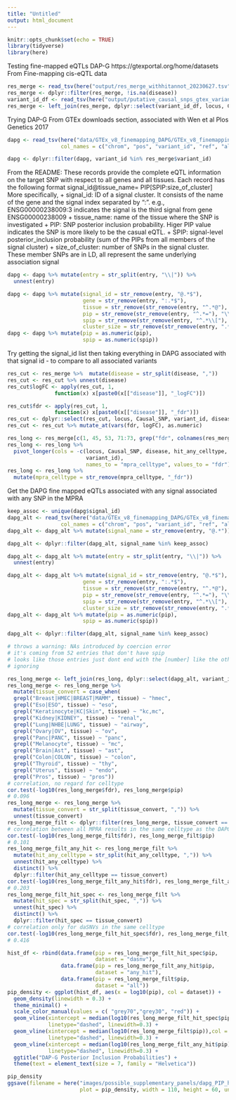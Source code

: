 ```yaml
---
title: "Untitled"
output: html_document
---
```


```r
knitr::opts_chunk$set(echo = TRUE)
library(tidyverse)
library(here)
```

Testing fine-mapped eQTLs
DAP-G
https://gtexportal.org/home/datasets
From Fine-mapping cis-eQTL data


```r
res_merge <- read_tsv(here("output/res_merge_withhitannot_20230627.tsv"))
res_merge <- dplyr::filter(res_merge, !is.na(disease))
variant_id_df <- read_tsv(here("output/putative_causal_snps_gtex_variant_ids.tsv"))
res_merge <- left_join(res_merge, dplyr::select(variant_id_df, locus, Causal_SNP, variant_id))
```


Trying DAP-G
From GTEx downloads section, associated with Wen et al Plos Genetics 2017
```r
dapg <- read_tsv(here("data/GTEx_v8_finemapping_DAPG/GTEx_v8_finemapping_DAPG.vcf.gz"),
                 col_names = c("chrom", "pos", "variant_id", "ref", "alt", "entry"))

dapg <- dplyr::filter(dapg, variant_id %in% res_merge$variant_id)
```
From the README:
These records provide the complete eQTL information on the target SNP with respect to all genes and all tissues.  Each record has the following format
signal_id@tissue_name= PIP[SPIP:size_of_cluster]
More specifically,
 + signal_id: ID of a signal cluster. It consists of the name of the gene and the signal index separated by ":". e.g., ENSG00000238009:3 indicates the signal is the third signal from gene ENSG00000238009
 + tissue_name: name of the tissue where the SNP is investigated
 + PIP: SNP posterior inclusion probability. Higer PIP value indicates the SNP is more likely to be the casual eQTL.
 + SPIP: signal-level posterior_inclusion probability (sum of the PIPs from all members of the signal cluster)
 + size_of_cluster: number of SNPs in the signal cluster. These member SNPs are in LD, all represent the same underlying association signal

```r
dapg <- dapg %>% mutate(entry = str_split(entry, "\\|")) %>%
  unnest(entry)

dapg <- dapg %>% mutate(signal_id = str_remove(entry, "@.*$"),
                        gene = str_remove(entry, ":.*$"),
                        tissue = str_remove(str_remove(entry, "^.*@"), "=.*$"),
                        pip = str_remove(str_remove(entry, "^.*="), "\\[.*$"),
                        spip = str_remove(str_remove(entry, "^.*\\["), ":.*$"),
                        cluster_size = str_remove(str_remove(entry, ".*:"), "\\].*$"))
dapg <- dapg %>% mutate(pip = as.numeric(pip),
                        spip = as.numeric(spip))

```
Try getting the signal_id list then taking everything in DAPG associated with that signal id - to compare to all associated variants 

```r
res_cut <- res_merge %>%  mutate(disease = str_split(disease, ","))
res_cut <- res_cut %>% unnest(disease)
res_cut$logFC <- apply(res_cut, 1, 
               function(x) x[paste0(x[["disease"]], "_logFC")])

res_cut$fdr <- apply(res_cut, 1, 
               function(x) x[paste0(x[["disease"]], "_fdr")])
res_cut <- dplyr::select(res_cut, locus, Causal_SNP, variant_id, disease, gtex_egenes_all, gtex_egenes_spec, hit_any_celltype, hit_spec, fdr, logFC)
res_cut <- res_cut %>% mutate_at(vars(fdr, logFC), as.numeric)

res_long <- res_merge[c(1, 45, 53, 71:73, grep("fdr", colnames(res_merge)))]
res_long <- res_long %>%
  pivot_longer(cols = -c(locus, Causal_SNP, disease, hit_any_celltype, hit_spec,
                         variant_id),
                         names_to = "mpra_celltype", values_to = "fdr")
res_long <- res_long %>%
  mutate(mpra_celltype = str_remove(mpra_celltype, "_fdr"))
```

Get the DAPG fine mapped eQTLs associated with any signal associated with any SNP in the MPRA
```r
keep_assoc <- unique(dapg$signal_id)
dapg_alt <- read_tsv(here("data/GTEx_v8_finemapping_DAPG/GTEx_v8_finemapping_DAPG.vcf.gz"),
                 col_names = c("chrom", "pos", "variant_id", "ref", "alt", "entry"))
dapg_alt <- dapg_alt %>% mutate(signal_name = str_remove(entry, "@.*"))

dapg_alt <- dplyr::filter(dapg_alt, signal_name %in% keep_assoc)

dapg_alt <- dapg_alt %>% mutate(entry = str_split(entry, "\\|")) %>%
  unnest(entry)

dapg_alt <- dapg_alt %>% mutate(signal_id = str_remove(entry, "@.*$"),
                        gene = str_remove(entry, ":.*$"),
                        tissue = str_remove(str_remove(entry, "^.*@"), "=.*$"),
                        pip = str_remove(str_remove(entry, "^.*="), "\\[.*$"),
                        spip = str_remove(str_remove(entry, "^.*\\["), ":.*$"),
                        cluster_size = str_remove(str_remove(entry, ".*:"), "\\].*$"))
dapg_alt <- dapg_alt %>% mutate(pip = as.numeric(pip),
                        spip = as.numeric(spip))

dapg_alt <- dplyr::filter(dapg_alt, signal_name %in% keep_assoc)

# throws a warning: NAs introduced by coercion error
# it's coming from 52 entries that don't have spip
# looks like those entries just dont end with the [number] like the others
# ignoring
```


```r
res_long_merge <- left_join(res_long, dplyr::select(dapg_alt, variant_id, signal_id, gene, tissue, pip, spip, cluster_size))
res_long_merge <- res_long_merge %>% 
  mutate(tissue_convert = case_when(
  grepl("Breast|HMEC|BREAST|MAMM", tissue) ~ "hmec",
  grepl("Eso|ESO", tissue) ~ "eso",
  grepl("Keratinocyte|KC|Skin", tissue) ~ "kc,mc",
  grepl("Kidney|KIDNEY", tissue) ~ "renal",
  grepl("Lung|NHBE|LUNG", tissue) ~ "airway",
  grepl("Ovary|OV", tissue) ~ "ov",
  grepl("Panc|PANC", tissue) ~ "panc",
  grepl("Melanocyte", tissue) ~ "mc",
  grepl("Brain|Ast", tissue) ~ "ast",
  grepl("Colon|COLON", tissue) ~ "colon",
  grepl("Thyroid", tissue) ~ "thy",
  grepl("Uterus", tissue) ~ "endo",
  grepl("Pros", tissue) ~ "pros"))
# correlation, no regard for celltype
cor.test(-log10(res_long_merge$fdr), res_long_merge$pip)
# 0.096
res_long_merge <- res_long_merge %>%
  mutate(tissue_convert = str_split(tissue_convert, ",")) %>%
  unnest(tissue_convert)
res_long_merge_filt <- dplyr::filter(res_long_merge, tissue_convert == mpra_celltype )
# correlation between all MPRA results in the same celltype as the DAPG eQTL
cor.test(-log10(res_long_merge_filt$fdr), res_long_merge_filt$pip)
# 0.101
res_long_merge_filt_any_hit <- res_long_merge_filt %>%
  mutate(hit_any_celltype = str_split(hit_any_celltype, ",")) %>%
  unnest(hit_any_celltype) %>%
  distinct() %>%
  dplyr::filter(hit_any_celltype == tissue_convert)
cor.test(-log10(res_long_merge_filt_any_hit$fdr), res_long_merge_filt_any_hit$pip)
# 0.203
res_long_merge_filt_hit_spec <- res_long_merge_filt %>%
  mutate(hit_spec = str_split(hit_spec, ",")) %>%
  unnest(hit_spec) %>%
  distinct() %>%
  dplyr::filter(hit_spec == tissue_convert)
# correlation only for daSNVs in the same celltype
cor.test(-log10(res_long_merge_filt_hit_spec$fdr), res_long_merge_filt_hit_spec$pip)
# 0.416

```

```r
hist_df <- rbind(data.frame(pip = res_long_merge_filt_hit_spec$pip,
                            dataset = "dasnv"),
                 data.frame(pip = res_long_merge_filt_any_hit$pip,
                            dataset = "any_hit"),
                 data.frame(pip = res_long_merge_filt$pip,
                            dataset = "all"))
pip_density <- ggplot(hist_df, aes(x = log10(pip), col = dataset)) + 
  geom_density(linewidth = 0.3) +
  theme_minimal() +
  scale_color_manual(values = c( "grey70","grey30", "red")) +
  geom_vline(xintercept = median(log10(res_long_merge_filt_hit_spec$pip)),col = "red",
             linetype="dashed", linewidth=0.3) +
  geom_vline(xintercept = median(log10(res_long_merge_filt$pip)),col = "grey70",
             linetype="dashed", linewidth=0.3) +
  geom_vline(xintercept = median(log10(res_long_merge_filt_any_hit$pip)),col = "grey30",
             linetype="dashed", linewidth=0.3) +
  ggtitle("DAP-G Posterior Inclusion Probabilities") +
  theme(text = element_text(size = 7, family = "Helvetica"))

pip_density
ggsave(filename = here("images/possible_supplementary_panels/dapg_PIP_hist.pdf"),
                       plot = pip_density, width = 110, height = 60, units = 'mm')


```